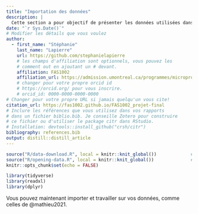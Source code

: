 ```yaml
---
title: "Importation des données"
description: | 
  Cette section a pour objectif de présenter les données utilisées dans ce rapport ainsi que leur source.
date: "`r Sys.Date()`"
# Modifier les détails que vous voulez
author:
  - first_name: "Stéphanie"
    last_name: "Lapierre"
    url: https://github.com/stephanielapierre
    # les champs d'affiliation sont optionnels, vous pouvez les
    # comment out en ajoutant un # devant.
    affiliation: FAS1002
    affiliation_url: https://admission.umontreal.ca/programmes/microprogramme-de-1er-cycle-en-analyse-des-megadonnees-en-sciences-humaines-et-sociales/structure-du-programme/
    # changer pour votre propre orcid id
    # https://orcid.org/ pour vous inscrire.
    # orcid_id: 0000-0000-0000-0000
# Changer pour votre propre URL si jamais quelqu'un vous cite!
citation_url: https://fas1002.github.io/FAS1002_projet-final
# Inclure les références que vous utilisez dans vos rapports
# dans un fichier biblio.bib. Je conseille Zotero pour construire
# ce fichier ou d'utiliser le package citr dans RStudio.
# Installation: devtools::install_github("crsh/citr")
bibliography: references.bib
output: distill::distill_article
---
```


```r
source("R/data-download.R", local = knitr::knit_global())             # Script pour le téléchargement des données
source("R/opening-data.R", local = knitr::knit_global())              # Script pour l'ouverture et le traitement des données
knitr::opts_chunk$set(echo = FALSE)
```

```r
library(tidyverse)
library(readxl)
library(dplyr)
```

Vous pouvez maintenant importer et travailler sur vos données, comme celles de @mathieu2021.





